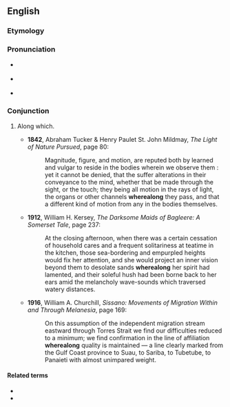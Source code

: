 ==English==

===Etymology===
{{compound|where|along|lang=en}}

===Pronunciation===
* {{a|RP}} {{IPA|/ˌʍɛː.əˈlɒŋ/|lang=en}}
* {{a|US}} {{IPA|/ˌʍɛɹ.əˈlɔŋ/|lang=en}}
* {{hyphenation|where|a|long|lang=en}}

===Conjunction===
{{en-con}}

# {{label|en|rare}} Along which.
#* '''1842''', Abraham Tucker & Henry Paulet St. John Mildmay, ''The Light of Nature Pursued'', page 80:
#*: Magnitude, figure, and motion, are reputed both by learned and vulgar to reside in the bodies wherein we observe them : yet it cannot be denied, that the suffer alterations in their conveyance to the mind, whether that be made through the sight, or the touch; they being all motion in the rays of light, the organs or other channels '''wherealong''' they pass, and that a different kind of motion from any in the bodies themselves.
#* '''1912''', William H. Kersey, ''The Darksome Maids of Bagleere: A Somerset Tale'', page 237:
#*: At the closing afternoon, when there was a certain cessation of household cares and a frequent solitariness at teatime in the kitchen, those sea-bordering and empurpled heights would fix her attention, and she would project an inner vision beyond them to desolate sands '''wherealong''' her spirit had lamented, and their soleful hush had been borne back to her ears amid the melancholy wave-sounds which traversed watery distances.
#* '''1916''', William A. Churchill, ''Sissano: Movements of Migration Within and Through Melanesia'', page 169:
#*: On this assumption of the independent migration stream eastward through Torres Strait we find our difficulties reduced to a minimum; we find confirmation in the line of affiliation '''wherealong''' quality is maintained — a line clearly marked from the Gulf Coast province to Suau, to Sariba, to Tubetube, to Panaieti with almost unimpared weight.

====Related terms====
* {{l|en|herealong}}
* {{l|en|therealong}}